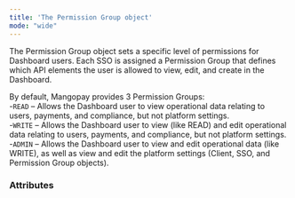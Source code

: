 ```yaml
---
title: 'The Permission Group object'
mode: "wide"
---
```


  

The Permission Group object sets a specific level of permissions for Dashboard users. Each SSO is assigned a Permission Group that defines which API elements the user is allowed to view, edit, and create in the Dashboard.  

By default, Mangopay provides 3 Permission Groups:  
-`READ` – Allows the Dashboard user to view operational data relating to users, payments, and compliance, but not platform settings.  
-`WRITE` – Allows the Dashboard user to view (like READ) and edit operational data relating to users, payments, and compliance, but not platform settings.  
-`ADMIN` – Allows the Dashboard user to view and edit operational data (like WRITE), as well as view and edit the platform settings (Client, SSO, and Permission Group objects).  

### Attributes  

<Id />  

<Name2 />  

<Tag1 />  

<Type7 />  

<CreationDate />  

<Scopes />